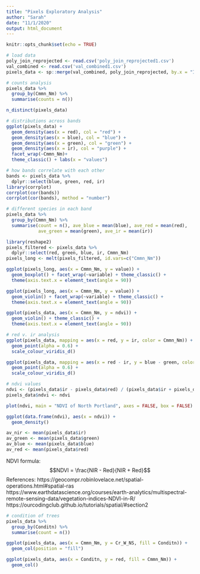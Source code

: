 ```yaml
---
title: "Pixels Exploratory Analysis"
author: "Sarah"
date: "11/1/2020"
output: html_document
---
```


```r
knitr::opts_chunk$set(echo = TRUE)
```

```r
# load data
poly_join_reprojected <- read.csv('poly_join_reprojected1.csv')
val_combined <- read.csv('val_combined1.csv')
pixels_data <- sp::merge(val_combined, poly_join_reprojected, by.x = "ID", by.y = "id")
```

```r
# counts analysis
pixels_data %>%
  group_by(Cmmn_Nm) %>%
  summarise(counts = n())

n_distinct(pixels_data)
```

```r
# distributions across bands
ggplot(pixels_data) +
  geom_density(aes(x = red), col = "red") +
  geom_density(aes(x = blue), col = "blue") + 
  geom_density(aes(x = green), col = "green") + 
  geom_density(aes(x = ir), col = "purple") + 
  facet_wrap(~Cmmn_Nm)+
  theme_classic() + labs(x = "values")

# how bands correlate with each other
bands <- pixels_data %>%
  dplyr::select(blue, green, red, ir)
library(corrplot)
corrplot(cor(bands))
corrplot(cor(bands), method = "number")
```

```r
# different species in each band
pixels_data %>%
  group_by(Cmmn_Nm) %>%
  summarise(count = n(), ave_blue = mean(blue), ave_red = mean(red), 
            ave_green = mean(green), ave_ir = mean(ir))

library(reshape2)
pixels_filtered <- pixels_data %>%
  dplyr::select(red, green, blue, ir, Cmmn_Nm)
pixels_long <- melt(pixels_filtered, id.vars=c("Cmmn_Nm"))

ggplot(pixels_long, aes(x = Cmmn_Nm, y = value)) +
  geom_boxplot() + facet_wrap(~variable) + theme_classic() +
  theme(axis.text.x = element_text(angle = 90))

ggplot(pixels_long, aes(x = Cmmn_Nm, y = value)) +
  geom_violin() + facet_wrap(~variable) + theme_classic() +
  theme(axis.text.x = element_text(angle = 90))

ggplot(pixels_data, aes(x = Cmmn_Nm, y = ndvi)) +
  geom_violin() + theme_classic() +
  theme(axis.text.x = element_text(angle = 90))
```

```r
# red v. ir analysis
ggplot(pixels_data, mapping = aes(x = red, y = ir, color = Cmmn_Nm)) +
  geom_point(alpha = 0.6) +
  scale_colour_viridis_d()

ggplot(pixels_data, mapping = aes(x = red - ir, y = blue - green, color = Cmmn_Nm)) +
  geom_point(alpha = 0.6) +
  scale_colour_viridis_d()

# ndvi values
ndvi <- (pixels_data$ir - pixels_data$red) / (pixels_data$ir + pixels_data$red)
pixels_data$ndvi <- ndvi

plot(ndvi, main = "NDVI of North Portland", axes = FALSE, box = FALSE)

ggplot(data.frame(ndvi), aes(x = ndvi)) +
  geom_density()

av_nir <- mean(pixels_data$ir)
av_green <- mean(pixels_data$green)
av_blue <- mean(pixels_data$blue)
av_red <- mean(pixels_data$red)
```

NDVI formula:
$$NDVI = \frac{NIR - Red}{NIR + Red}$$
References: 
https://geocompr.robinlovelace.net/spatial-operations.html#spatial-ras
https://www.earthdatascience.org/courses/earth-analytics/multispectral-remote-sensing-data/vegetation-indices-NDVI-in-R/
https://ourcodingclub.github.io/tutorials/spatial/#section2

```r
# condition of trees
pixels_data %>%
  group_by(Conditn) %>%
  summarise(count = n())

ggplot(pixels_data, aes(x = Cmmn_Nm, y = Cr_W_NS, fill = Conditn)) +
  geom_col(position = "fill")

ggplot(pixels_data, aes(x = Conditn, y = red, fill = Cmmn_Nm)) +
  geom_col()
```

